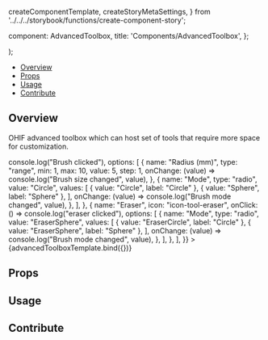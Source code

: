   createComponentTemplate,
  createStoryMetaSettings,
} from '../../../storybook/functions/create-component-story';

  component: AdvancedToolbox,
  title: 'Components/AdvancedToolbox',
};

<Meta title="Components/AdvancedToolbox" component={AdvancedToolbox} />

  <div className="w-64 h-96 bg-primary-dark">
    <AdvancedToolbox {...args} />
  </div>
);

<Heading
  title="Advanced Toolbox"
  componentRelativePath="AdvancedToolbox/AdvancedToolbox.tsx"
/>

- [Overview](#overview)
- [Props](#props)
- [Usage](#usage)
- [Contribute](#contribute)

## Overview

OHIF advanced toolbox which can host set of tools that require more space for
customization.

<Canvas>
  <Story
    name="Overview"
    args={{
      title: "Segmentation Tools",
      items: [
        {
          name: "Brush",
          icon: "icon-tool-brush",
          active: true,
          onClick: () => console.log("Brush clicked"),
          options: [
            {
              name: "Radius (mm)",
              type: "range",
              min: 1,
              max: 10,
              value: 5,
              step: 1,
              onChange: (value) => console.log("Brush size changed", value),
            },
            {
              name: "Mode",
              type: "radio",
              value: "Circle",
              values: [
                { value: "Circle", label: "Circle" },
                { value: "Sphere", label: "Sphere" },
              ],
              onChange: (value) => console.log("Brush mode changed", value),
            },
          ],
        },
        {
          name: "Eraser",
          icon: "icon-tool-eraser",
          onClick: () => console.log("eraser clicked"),
          options: [
            {
              name: "Mode",
              type: "radio",
              value: "EraserSphere",
              values: [
                { value: "EraserCircle", label: "Circle" },
                { value: "EraserSphere", label: "Sphere" },
              ],
              onChange: (value) => console.log("Brush mode changed", value),
            },
          ],
        },
      ],
    }}
  >
    {advancedToolboxTemplate.bind({})}
  </Story>
</Canvas>

## Props

<ArgsTable of={AdvancedToolbox} />

## Usage

## Contribute

<Footer componentRelativePath="AdvancedToolbox/__stories__/AdvancedToolbox.stories.mdx" />
